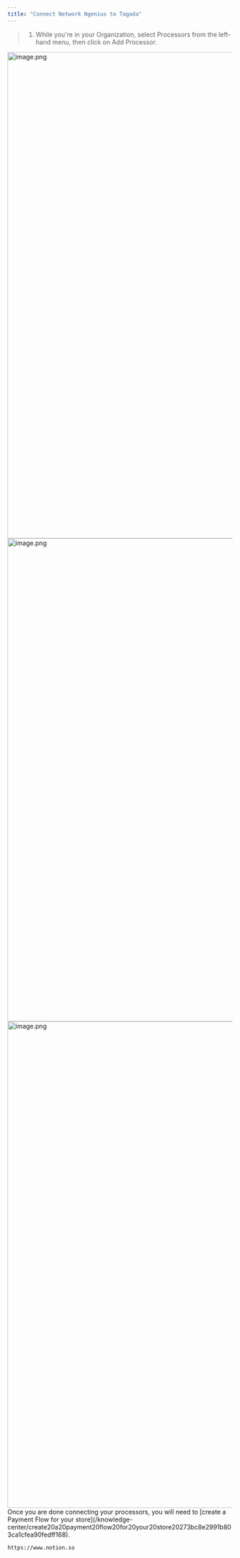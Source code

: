 ```yaml
---
title: "Connect Network Ngenius to Tagada"
---
```


> 1. While you're in your Organization, select Processors from the left-hand menu, then click on Add Processor.

<Steps>
  <Step title="While you're in your Organization, select Processors from the left-hand menu, then click on Add Processor.">
    <img
      src="https://mintcdn.com/tagadapay/1yBQH95EwXSsN9Sb/assets/knowledge-center/payments/image-19acb129.png?fit=max&auto=format&n=1yBQH95EwXSsN9Sb&q=85&s=3fd99eda548aaf834563a7f561126002"
      alt="image.png"
      data-og-width="1919"
      width="1919"
      data-og-height="1089"
      height="1089"
      data-path="assets/knowledge-center/payments/image-19acb129.png"
      data-optimize="true"
      data-opv="2"
      srcset="https://mintcdn.com/tagadapay/1yBQH95EwXSsN9Sb/assets/knowledge-center/payments/image-19acb129.png?w=280&fit=max&auto=format&n=1yBQH95EwXSsN9Sb&q=85&s=80fd3879641758fbe1bfa73ade8797c1 280w, https://mintcdn.com/tagadapay/1yBQH95EwXSsN9Sb/assets/knowledge-center/payments/image-19acb129.png?w=560&fit=max&auto=format&n=1yBQH95EwXSsN9Sb&q=85&s=02f38774039c5d814e1b366896da778e 560w, https://mintcdn.com/tagadapay/1yBQH95EwXSsN9Sb/assets/knowledge-center/payments/image-19acb129.png?w=840&fit=max&auto=format&n=1yBQH95EwXSsN9Sb&q=85&s=b6c84bc31e1e5eca3a25d1fb15e33862 840w, https://mintcdn.com/tagadapay/1yBQH95EwXSsN9Sb/assets/knowledge-center/payments/image-19acb129.png?w=1100&fit=max&auto=format&n=1yBQH95EwXSsN9Sb&q=85&s=a26cd2fd39b7c6f1c8ed6e94e9028527 1100w, https://mintcdn.com/tagadapay/1yBQH95EwXSsN9Sb/assets/knowledge-center/payments/image-19acb129.png?w=1650&fit=max&auto=format&n=1yBQH95EwXSsN9Sb&q=85&s=c9c6e5fbd9a816a6c042c4f4bf0b444a 1650w, https://mintcdn.com/tagadapay/1yBQH95EwXSsN9Sb/assets/knowledge-center/payments/image-19acb129.png?w=2500&fit=max&auto=format&n=1yBQH95EwXSsN9Sb&q=85&s=4c611abd1f8968dec726fb505cfbc5b9 2500w"
    />
  </Step>
  <Step title="Select Network Ngenius.">
    <img
      src="https://mintcdn.com/tagadapay/1yBQH95EwXSsN9Sb/assets/knowledge-center/payments/image-1-5d81075c.png?fit=max&auto=format&n=1yBQH95EwXSsN9Sb&q=85&s=8206e0d1566879c903b9c306830f411c"
      alt="image.png"
      data-og-width="1919"
      width="1919"
      data-og-height="1082"
      height="1082"
      data-path="assets/knowledge-center/payments/image-1-5d81075c.png"
      data-optimize="true"
      data-opv="2"
      srcset="https://mintcdn.com/tagadapay/1yBQH95EwXSsN9Sb/assets/knowledge-center/payments/image-1-5d81075c.png?w=280&fit=max&auto=format&n=1yBQH95EwXSsN9Sb&q=85&s=ad5864dca97d8d93f255e701530479d2 280w, https://mintcdn.com/tagadapay/1yBQH95EwXSsN9Sb/assets/knowledge-center/payments/image-1-5d81075c.png?w=560&fit=max&auto=format&n=1yBQH95EwXSsN9Sb&q=85&s=016ad06fc2cb0f21c785b8ad1fdb3e3c 560w, https://mintcdn.com/tagadapay/1yBQH95EwXSsN9Sb/assets/knowledge-center/payments/image-1-5d81075c.png?w=840&fit=max&auto=format&n=1yBQH95EwXSsN9Sb&q=85&s=eea374b6ef711e3e661ef8274435ddd1 840w, https://mintcdn.com/tagadapay/1yBQH95EwXSsN9Sb/assets/knowledge-center/payments/image-1-5d81075c.png?w=1100&fit=max&auto=format&n=1yBQH95EwXSsN9Sb&q=85&s=42c94a40695892ea4f54ec5f6868c5e8 1100w, https://mintcdn.com/tagadapay/1yBQH95EwXSsN9Sb/assets/knowledge-center/payments/image-1-5d81075c.png?w=1650&fit=max&auto=format&n=1yBQH95EwXSsN9Sb&q=85&s=c0dc5885b205e4ff9c74e65379225da3 1650w, https://mintcdn.com/tagadapay/1yBQH95EwXSsN9Sb/assets/knowledge-center/payments/image-1-5d81075c.png?w=2500&fit=max&auto=format&n=1yBQH95EwXSsN9Sb&q=85&s=095ab753e8770c7ad7fd85a6de23cf2b 2500w"
    />
  </Step>
  <Step title="A pop up menu will appear, requesting you to fill out the needed information and to connect your Network Ngenius account.">
    <img
      src="https://mintcdn.com/tagadapay/1yBQH95EwXSsN9Sb/assets/knowledge-center/payments/image-514bdb8f.png?fit=max&auto=format&n=1yBQH95EwXSsN9Sb&q=85&s=c43d76dbd877d2dfd1e666e15055c0eb"
      alt="image.png"
      data-og-width="1919"
      width="1919"
      data-og-height="1090"
      height="1090"
      data-path="assets/knowledge-center/payments/image-514bdb8f.png"
      data-optimize="true"
      data-opv="2"
      srcset="https://mintcdn.com/tagadapay/1yBQH95EwXSsN9Sb/assets/knowledge-center/payments/image-514bdb8f.png?w=280&fit=max&auto=format&n=1yBQH95EwXSsN9Sb&q=85&s=3267f942a5acb4a54ea5c86641d5deff 280w, https://mintcdn.com/tagadapay/1yBQH95EwXSsN9Sb/assets/knowledge-center/payments/image-514bdb8f.png?w=560&fit=max&auto=format&n=1yBQH95EwXSsN9Sb&q=85&s=2667389aaecfe86eb04ec9e796827b20 560w, https://mintcdn.com/tagadapay/1yBQH95EwXSsN9Sb/assets/knowledge-center/payments/image-514bdb8f.png?w=840&fit=max&auto=format&n=1yBQH95EwXSsN9Sb&q=85&s=3cea8f575a295f7068c2601d62ef3508 840w, https://mintcdn.com/tagadapay/1yBQH95EwXSsN9Sb/assets/knowledge-center/payments/image-514bdb8f.png?w=1100&fit=max&auto=format&n=1yBQH95EwXSsN9Sb&q=85&s=eff031a597e1eadfa80111ef435d1f0c 1100w, https://mintcdn.com/tagadapay/1yBQH95EwXSsN9Sb/assets/knowledge-center/payments/image-514bdb8f.png?w=1650&fit=max&auto=format&n=1yBQH95EwXSsN9Sb&q=85&s=ab7fbc37880c300d05ce5422a0a2d4f4 1650w, https://mintcdn.com/tagadapay/1yBQH95EwXSsN9Sb/assets/knowledge-center/payments/image-514bdb8f.png?w=2500&fit=max&auto=format&n=1yBQH95EwXSsN9Sb&q=85&s=0d73e222ce3680a1772c502cd72fde8b 2500w"
    />
  </Step>
  <Step title="Once done click on Save changes.">
    Once you are done connecting your processors, you will need to [create a Payment Flow for your store](/knowledge-center/create20a20payment20flow20for20your20store20273bc8e2991b803ca1cfea90fedff168).

    https://www.notion.so
  </Step>
</Steps>